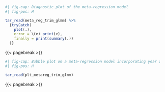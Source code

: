 ```r
#| fig-cap: Diagnostic plot of the meta-regression model
#| fig-pos: H

tar_read(meta_reg_trim_glmm) %>%
  {tryCatch(
    plot(.),
    error = \(e) print(e),
    finally = print(summary(.))
  )}

```

{{< pagebreak >}}

\KOMAoptions{paper=landscape,pagesize}
\recalctypearea

```r
#| fig-cap: Bubble plot on a meta-regression model incorporating year and diagnostic criteria as covariates in determining the prevalence of depression
#| fig-pos: H

tar_read(plt_metareg_trim_glmm)

```

{{< pagebreak >}}

\KOMAoptions{paper=portrait,pagesize}
\recalctypearea

